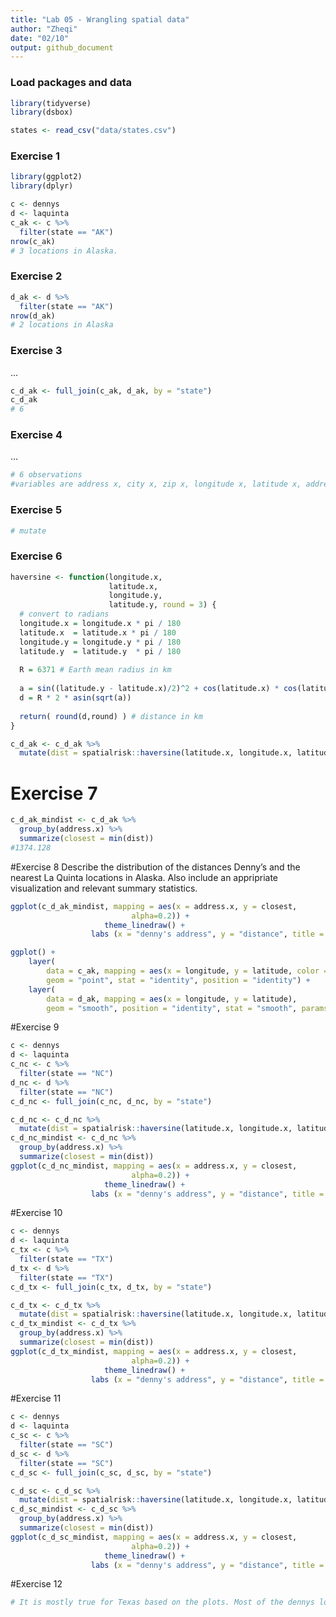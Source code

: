 ```yaml
---
title: "Lab 05 - Wrangling spatial data"
author: "Zheqi"
date: "02/10"
output: github_document
---
```


### Load packages and data

```r
library(tidyverse) 
library(dsbox) 
```

```r
states <- read_csv("data/states.csv")
```

### Exercise 1

```r
library(ggplot2)
library(dplyr)

c <- dennys
d <- laquinta
c_ak <- c %>%
  filter(state == "AK")
nrow(c_ak)
# 3 locations in Alaska.
```

### Exercise 2

```r
d_ak <- d %>%
  filter(state == "AK")
nrow(d_ak)
# 2 locations in Alaska
```


### Exercise 3

...
```r
c_d_ak <- full_join(c_ak, d_ak, by = "state")
c_d_ak
# 6
```

### Exercise 4

...
```r
# 6 observations
#variables are address x, city x, zip x, longitude x, latitude x, address y, city y, zip y, longitude y, latitude y, and state.
```

### Exercise 5

```r
# mutate
```


### Exercise 6

```r
haversine <- function(longitude.x, 
                      latitude.x, 
                      longitude.y, 
                      latitude.y, round = 3) {
  # convert to radians
  longitude.x = longitude.x * pi / 180
  latitude.x  = latitude.x * pi / 180
  longitude.y = longitude.y * pi / 180
  latitude.y  = latitude.y  * pi / 180
  
  R = 6371 # Earth mean radius in km
  
  a = sin((latitude.y - latitude.x)/2)^2 + cos(latitude.x) * cos(latitude.y) * sin((longitude.y - longitude.x)/2)^2
  d = R * 2 * asin(sqrt(a))
  
  return( round(d,round) ) # distance in km
}
```


```r


c_d_ak <- c_d_ak %>%
  mutate(dist = spatialrisk::haversine(latitude.x, longitude.x, latitude.y, longitude.y))
```

# Exercise 7
```r
c_d_ak_mindist <- c_d_ak %>%
  group_by(address.x) %>%
  summarize(closest = min(dist))
#1374.128
```
#Exercise 8
Describe the distribution of the distances Denny’s and the nearest La Quinta locations in Alaska. Also include an appripriate visualization and relevant summary statistics.
```r
ggplot(c_d_ak_mindist, mapping = aes(x = address.x, y = closest,
                           alpha=0.2)) +
                     theme_linedraw() +
                  labs (x = "denny's address", y = "distance", title = "Alaska's dennys and laquinta", color = "laquinta's address") + geom_point()

```
```r
ggplot() +
    layer(
        data = c_ak, mapping = aes(x = longitude, y = latitude, color = address),
        geom = "point", stat = "identity", position = "identity") +
    layer(
        data = d_ak, mapping = aes(x = longitude, y = latitude),
        geom = "smooth", position = "identity", stat = "smooth", params = list(method = "lm")) 
```

#Exercise 9
```r
c <- dennys
d <- laquinta
c_nc <- c %>%
  filter(state == "NC")
d_nc <- d %>%
  filter(state == "NC")
c_d_nc <- full_join(c_nc, d_nc, by = "state")

c_d_nc <- c_d_nc %>%
  mutate(dist = spatialrisk::haversine(latitude.x, longitude.x, latitude.y, longitude.y))
c_d_nc_mindist <- c_d_nc %>%
  group_by(address.x) %>%
  summarize(closest = min(dist))
ggplot(c_d_nc_mindist, mapping = aes(x = address.x, y = closest,
                           alpha=0.2)) +
                     theme_linedraw() +
                  labs (x = "denny's address", y = "distance", title = "NC's dennys and laquinta", color = "laquinta's address") + geom_point()
```
#Exercise 10
```r
c <- dennys
d <- laquinta
c_tx <- c %>%
  filter(state == "TX")
d_tx <- d %>%
  filter(state == "TX")
c_d_tx <- full_join(c_tx, d_tx, by = "state")

c_d_tx <- c_d_tx %>%
  mutate(dist = spatialrisk::haversine(latitude.x, longitude.x, latitude.y, longitude.y))
c_d_tx_mindist <- c_d_tx %>%
  group_by(address.x) %>%
  summarize(closest = min(dist))
ggplot(c_d_tx_mindist, mapping = aes(x = address.x, y = closest,
                           alpha=0.2)) +
                     theme_linedraw() +
                  labs (x = "denny's address", y = "distance", title = "Texas' dennys and laquinta", color = "laquinta's address") + geom_point()
```
#Exercise 11
```r
c <- dennys
d <- laquinta
c_sc <- c %>%
  filter(state == "SC")
d_sc <- d %>%
  filter(state == "SC")
c_d_sc <- full_join(c_sc, d_sc, by = "state")

c_d_sc <- c_d_sc %>%
  mutate(dist = spatialrisk::haversine(latitude.x, longitude.x, latitude.y, longitude.y))
c_d_sc_mindist <- c_d_sc %>%
  group_by(address.x) %>%
  summarize(closest = min(dist))
ggplot(c_d_sc_mindist, mapping = aes(x = address.x, y = closest,
                           alpha=0.2)) +
                     theme_linedraw() +
                  labs (x = "denny's address", y = "distance", title = "SC' dennys and laquinta", color = "laquinta's address") + geom_point()
```

#Exercise 12
```r
# It is mostly true for Texas based on the plots. Most of the dennys locate within 10,000m from laquintas. It is also true for Alaska, but there are only a few of dennys and laquintas in Alaska. 
```
